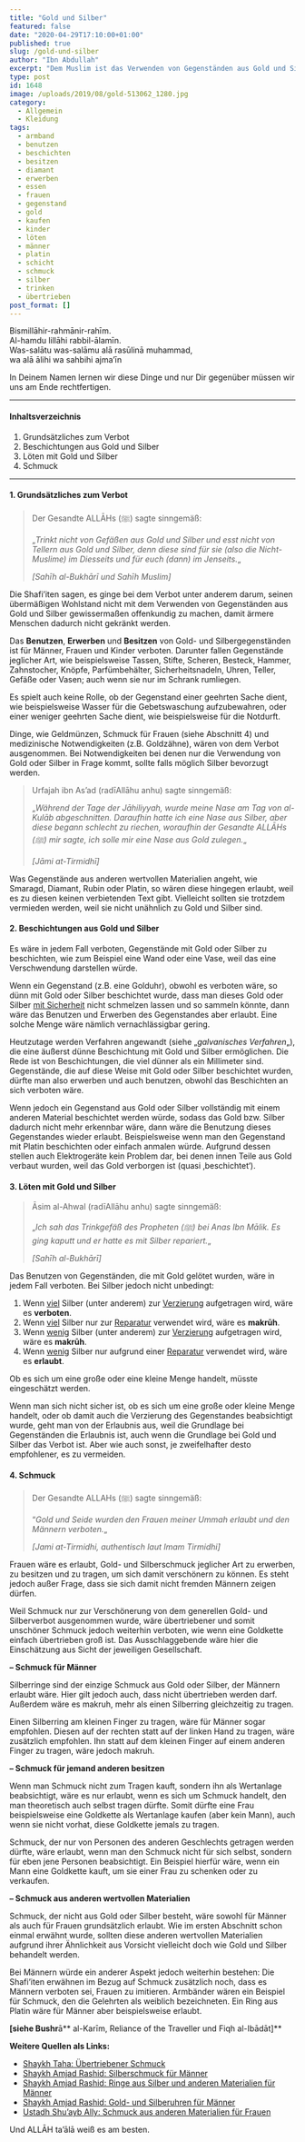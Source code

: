 ```yaml
---
title: "Gold und Silber"
featured: false
date: "2020-04-29T17:10:00+01:00"
published: true
slug: /gold-und-silber
author: "Ibn Abdullah"
excerpt: "Dem Muslim ist das Verwenden von Gegenständen aus Gold und Silber grundsätzlich untersagt. In diesem Beitrag wird dieses Thema näher behandelt."
type: post
id: 1648
image: /uploads/2019/08/gold-513062_1280.jpg
category:
  - Allgemein
  - Kleidung
tags:
  - armband
  - benutzen
  - beschichten
  - besitzen
  - diamant
  - erwerben
  - essen
  - frauen
  - gegenstand
  - gold
  - kaufen
  - kinder
  - löten
  - männer
  - platin
  - schicht
  - schmuck
  - silber
  - trinken
  - übertrieben
post_format: []
---
```


Bismillāhir-rahmānir-rahīm.  
Al-hamdu lillāhi rabbil-ālamīn.  
Was-salātu was-salāmu alā rasūlinā muhammad,  
wa alā ālihi wa sahbihi ajma’īn

In Deinem Namen lernen wir diese Dinge und nur Dir gegenüber müssen wir uns am Ende rechtfertigen.

---

#### Inhaltsverzeichnis

1. Grundsätzliches zum Verbot
2. Beschichtungen aus Gold und Silber
3. Löten mit Gold und Silber
4. Schmuck

---

#### 1. Grundsätzliches zum Verbot

> Der Gesandte ALLĀHs (ﷺ) sagte sinngemäß:
>
> „_Trinkt nicht von Gefäßen aus Gold und Silber und esst nicht von Tellern aus Gold und Silber, denn diese sind für sie (also die Nicht-Muslime) im Diesseits und für euch (dann) im Jenseits._„
>
> <cite>\[Sahīh al-Bukhārī und Sahīh Muslim\]</cite>

Die Shafi’iten sagen, es ginge bei dem Verbot unter anderem darum, seinen übermäßigen Wohlstand nicht mit dem Verwenden von Gegenständen aus Gold und Silber gewissermaßen offenkundig zu machen, damit ärmere Menschen dadurch nicht gekränkt werden.

Das **Benutzen**, **Erwerben** und **Besitzen** von Gold- und Silbergegenständen ist für Männer, Frauen und Kinder verboten. Darunter fallen Gegenstände jeglicher Art, wie beispielsweise Tassen, Stifte, Scheren, Besteck, Hammer, Zahnstocher, Knöpfe, Parfümbehälter, Sicherheitsnadeln, Uhren, Teller, Gefäße oder Vasen; auch wenn sie nur im Schrank rumliegen.

Es spielt auch keine Rolle, ob der Gegenstand einer geehrten Sache dient, wie beispielsweise Wasser für die Gebetswaschung aufzubewahren, oder einer weniger geehrten Sache dient, wie beispielsweise für die Notdurft.

Dinge, wie Geldmünzen, Schmuck für Frauen (siehe Abschnitt 4) und medizinische Notwendigkeiten (z.B. Goldzähne), wären von dem Verbot ausgenommen. Bei Notwendigkeiten bei denen nur die Verwendung von Gold oder Silber in Frage kommt, sollte falls möglich Silber bevorzugt werden.

> Urfajah ibn As’ad (radīAllāhu anhu) sagte sinngemäß:
>
> „_Während der Tage der Jāhiliyyah, wurde_ _meine Nase am Tag von al-Kulāb abgeschnitten. Daraufhin hatte ich eine Nase aus Silber, aber diese begann schlecht zu riechen, woraufhin der Gesandte ALLĀHs (ﷺ) mir sagte, ich solle mir eine Nase aus Gold zulegen._„
>
> <cite>\[Jāmi at-Tirmidhī\]</cite>

Was Gegenstände aus anderen wertvollen Materialien angeht, wie Smaragd, Diamant, Rubin oder Platin, so wären diese hingegen erlaubt, weil es zu diesen keinen verbietenden Text gibt. Vielleicht sollten sie trotzdem vermieden werden, weil sie nicht unähnlich zu Gold und Silber sind.

#### 2. Beschichtungen aus Gold und Silber

Es wäre in jedem Fall verboten, Gegenstände mit Gold oder Silber zu beschichten, wie zum Beispiel eine Wand oder eine Vase, weil das eine Verschwendung darstellen würde.

Wenn ein Gegenstand (z.B. eine Golduhr), obwohl es verboten wäre, so dünn mit Gold oder Silber beschichtet wurde, dass man dieses Gold oder Silber <span style="text-decoration:underline;">mit Sicherheit</span> nicht schmelzen lassen und so sammeln könnte, dann wäre das Benutzen und Erwerben des Gegenstandes aber erlaubt. Eine solche Menge wäre nämlich vernachlässigbar gering.

Heutzutage werden Verfahren angewandt (siehe „_galvanisches Verfahren_„), die eine äußerst dünne Beschichtung mit Gold und Silber ermöglichen. Die Rede ist von Beschichtungen, die viel dünner als ein Millimeter sind. Gegenstände, die auf diese Weise mit Gold oder Silber beschichtet wurden, dürfte man also erwerben und auch benutzen, obwohl das Beschichten an sich verboten wäre.

Wenn jedoch ein Gegenstand aus Gold oder Silber vollständig mit einem anderen Material beschichtet werden würde, sodass das Gold bzw. Silber dadurch nicht mehr erkennbar wäre, dann wäre die Benutzung dieses Gegenstandes wieder erlaubt. Beispielsweise wenn man den Gegenstand mit Platin beschichten oder einfach anmalen würde. Aufgrund dessen stellen auch Elektrogeräte kein Problem dar, bei denen innen Teile aus Gold verbaut wurden, weil das Gold verborgen ist (quasi ‚beschichtet‘).

#### 3. Löten mit Gold und Silber

> Āsim al-Ahwal (radīAllāhu anhu) sagte sinngemäß:
>
> „_Ich sah das Trinkgefäß des Propheten (ﷺ) bei Anas Ibn Mālik. Es ging kaputt und er hatte es mit Silber repariert._„
>
> <cite>\[Sahīh al-Bukhārī\]</cite>

Das Benutzen von Gegenständen, die mit Gold gelötet wurden, wäre in jedem Fall verboten. Bei Silber jedoch nicht unbedingt:

1. Wenn <span style="text-decoration:underline;">viel</span> Silber (unter anderem) zur <span style="text-decoration:underline;">Verzierung</span> aufgetragen wird, wäre es **verboten**.
2. Wenn <span style="text-decoration:underline;">viel</span> Silber nur zur <span style="text-decoration:underline;">Reparatur</span> verwendet wird, wäre es **makrūh**.
3. Wenn <span style="text-decoration:underline;">wenig</span> Silber (unter anderem) zur <span style="text-decoration:underline;">Verzierung</span> aufgetragen wird, wäre es **makrūh**.
4. Wenn <span style="text-decoration:underline;">wenig</span> Silber nur aufgrund einer <span style="text-decoration:underline;">Reparatur</span> verwendet wird, wäre es **erlaubt**.

Ob es sich um eine große oder eine kleine Menge handelt, müsste eingeschätzt werden.

Wenn man sich nicht sicher ist, ob es sich um eine große oder kleine Menge handelt, oder ob damit auch die Verzierung des Gegenstandes beabsichtigt wurde, geht man von der Erlaubnis aus, weil die Grundlage bei Gegenständen die Erlaubnis ist, auch wenn die Grundlage bei Gold und Silber das Verbot ist. Aber wie auch sonst, je zweifelhafter desto empfohlener, es zu vermeiden.

#### 4. Schmuck

> Der Gesandte ALLAHs (ﷺ) sagte sinngemäß:
>
> “_Gold und Seide wurden den Frauen meiner Ummah erlaubt und den Männern verboten._„
>
> <cite>\[Jami at-Tirmidhi, authentisch laut Imam Tirmidhi\]</cite>

Frauen wäre es erlaubt, Gold- und Silberschmuck jeglicher Art zu erwerben, zu besitzen und zu tragen, um sich damit verschönern zu können. Es steht jedoch außer Frage, dass sie sich damit nicht fremden Männern zeigen dürfen.

Weil Schmuck nur zur Verschönerung von dem generellen Gold- und Silberverbot ausgenommen wurde, wäre übertriebener und somit unschöner Schmuck jedoch weiterhin verboten, wie wenn eine Goldkette einfach übertrieben groß ist. Das Ausschlaggebende wäre hier die Einschätzung aus Sicht der jeweiligen Gesellschaft.

**– Schmuck für Männer**

Silberringe sind der einzige Schmuck aus Gold oder Silber, der Männern erlaubt wäre. Hier gilt jedoch auch, dass nicht übertrieben werden darf. Außerdem wäre es makruh, mehr als einen Silberring gleichzeitig zu tragen.

Einen Silberring am kleinen Finger zu tragen, wäre für Männer sogar empfohlen. Diesen auf der rechten statt auf der linken Hand zu tragen, wäre zusätzlich empfohlen. Ihn statt auf dem kleinen Finger auf einem anderen Finger zu tragen, wäre jedoch makruh.

**– Schmuck für jemand anderen besitzen**

Wenn man Schmuck nicht zum Tragen kauft, sondern ihn als Wertanlage beabsichtigt, wäre es nur erlaubt, wenn es sich um Schmuck handelt, den man theoretisch auch selbst tragen dürfte. Somit dürfte eine Frau beispielsweise eine Goldkette als Wertanlage kaufen (aber kein Mann), auch wenn sie nicht vorhat, diese Goldkette jemals zu tragen.

Schmuck, der nur von Personen des anderen Geschlechts getragen werden dürfte, wäre erlaubt, wenn man den Schmuck nicht für sich selbst, sondern für eben jene Personen beabsichtigt. Ein Beispiel hierfür wäre, wenn ein Mann eine Goldkette kauft, um sie einer Frau zu schenken oder zu verkaufen.

**– Schmuck aus anderen wertvollen Materialien**

Schmuck, der nicht aus Gold oder Silber besteht, wäre sowohl für Männer als auch für Frauen grundsätzlich erlaubt. Wie im ersten Abschnitt schon einmal erwähnt wurde, sollten diese anderen wertvollen Materialien aufgrund ihrer Ähnlichkeit aus Vorsicht vielleicht doch wie Gold und Silber behandelt werden.

Bei Männern würde ein anderer Aspekt jedoch weiterhin bestehen: Die Shafi’iten erwähnen im Bezug auf Schmuck zusätzlich noch, dass es Männern verboten sei, Frauen zu imitieren. Armbänder wären ein Beispiel für Schmuck, den die Gelehrten als weiblich bezeichneten. Ein Ring aus Platin wäre für Männer aber beispielsweise erlaubt.

**\[siehe Bushr**ā** al-Karīm, Reliance of the Traveller und Fiqh al-Ibādāt\]**

**Weitere Quellen als Links:**

- [Shaykh Taha: Übertriebener Schmuck](https://islamqa.org/shafii/shafiifiqh/30157)
- [Shaykh Amjad Rashid: Silberschmuck für Männer](https://islamqa.org/shafii/qibla-shafii/33805)
- [Shaykh Amjad Rashid: Ringe aus Silber und anderen Materialien für Männer](https://islamqa.org/shafii/qibla-shafii/33614)
- [Shaykh Amjad Rashid: Gold- und Silberuhren für Männer](https://islamqa.org/shafii/qibla-shafii/33247)
- [Ustadh Shu’ayb Ally: Schmuck aus anderen Materialien für Frauen](https://seekersguidance.org/answers/shafii-fiqh/are-jewellery-made-of-other-than-gold-or-silver-permissible-for-females-shafii-school/)

Und ALLĀH ta’ālā weiß es am besten.
